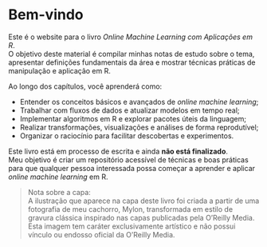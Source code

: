 ﻿

# Bem-vindo {.unnumbered}


Este é o website para o livro *Online Machine Learning com Aplicações em R*.  
O objetivo deste material é compilar minhas notas de estudo sobre o tema, apresentar definições fundamentais da área e mostrar técnicas práticas de manipulação e aplicação em R.  

Ao longo dos capítulos, você aprenderá como:

- Entender os conceitos básicos e avançados de *online machine learning*;
- Trabalhar com fluxos de dados e atualizar modelos em tempo real;
- Implementar algoritmos em R e explorar pacotes úteis da linguagem;
- Realizar transformações, visualizações e análises de forma reprodutível;
- Organizar o raciocínio para facilitar descobertas e experimentos.

Este livro está em processo de escrita e ainda **não está finalizado**.  
Meu objetivo é criar um repositório acessível de técnicas e boas práticas para que qualquer pessoa interessada possa começar a aprender e aplicar *online machine learning* em R.


> Nota sobre a capa:  
   A ilustração que aparece na capa deste livro foi criada a partir de uma fotografia de meu cachorro, Mylon, transformada em estilo de gravura clássica inspirado nas capas publicadas pela O’Reilly Media. 
   Esta imagem tem caráter exclusivamente artístico e não possui vínculo ou endosso oficial da O’Reilly Media.









